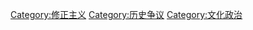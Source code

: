 {{Catnav|頁面分類|历史|歷史學}}
{{Catnav|頁面分類|人文學科|哲学|主义|修正主义}}

[[Category:修正主义|Category:修正主义]]
[[Category:历史争议|Category:历史争议]]
[[Category:文化政治|Category:文化政治]]